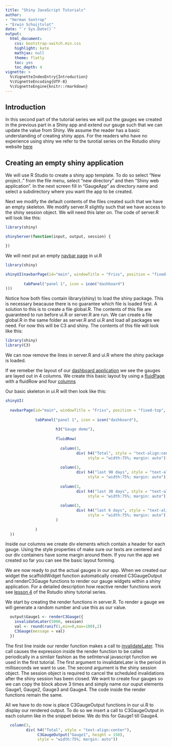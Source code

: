 ```yaml
---
title: "Shiny JavaScript Tutorials"
author: 
- "Herman Sontrop"
- "Erwin Schuijtvlot"
date: "`r Sys.Date()`"
output: 
  html_document:
    css: bootstrap-switch.min.css
    highlight: kate
    mathjax: null
    theme: flatly
    toc: yes
    toc_depth: 4
vignette: >
  %\VignetteIndexEntry{Introduction}
  %\VignetteEncoding{UTF-8}
  %\VignetteEngine{knitr::rmarkdown}
---
```


## Introduction

In this second part of the tutorial series we will put the gauges we created in the previous part in a Shiny app and extend our gauge such that we can update the value from Shiny. We assume the reader has a basic understanding of creating shiny apps. For the readers who have no experience using shiny we refer to the turotial series on the Rstudio shiny website <a href="http://shiny.rstudio.com/tutorial/" target="_blank">here</a>

## Creating an empty shiny application

We will use R Studio to create a shiny app template. To do so select "New project.." from the file menu, select "new directory" and then "Shiny web application". In the next screen fill in "GaugeApp" as directory name and select a subdirectory where you want the app to be created.

Next we modify the default contents of the files created such that we have an empty skeleton.
We modify server.R slightly such that we have access to the shiny session object. We will need this later on.
The code of server.R will look like this:

```R
library(shiny)

shinyServer(function(input, output, session) {

})
```

We will next put an empty <a href="http://shiny.rstudio.com/reference/shiny/latest/navbarPage.html" target="_blank">navbar page</a> in ui.R

```R
library(shiny)

shinyUI(navbarPage(id="main", windowTitle = "Friss", position = "fixed-top", title = NULL,
                    
        tabPanel("panel 1", icon = icon("dashboard")
)))
```

Notice how both files contain library(shiny) to load the shiny package. This is necessary beacause there is no guarantee which file is loaded first. A solution to this is to create a file global.R. The contents of this file are guaranteed to run before ui.R or server.R are run.
We can create a file global.R in the same folder as server.R and ui.R and load all packages we need. For now this will be C3 and shiny.
The contents of this file will look like this:

```R
library(shiny)
library(C3)
```

We can now remove the lines in server.R and ui.R where the shiny package is loaded.

If we remeber the layout of our <a href="https://frissdemo.shinyapps.io/FrissDashboardModule2/" target="_blank">dashboard application</a> we see the gauges are layed out in 4 columns. We create this basic layout by using a <a href="http://shiny.rstudio.com/reference/shiny/latest/fluidPage.html" target="_blank">fluidPage</a> with a fluidRow and four <a href="http://shiny.rstudio.com/reference/shiny/latest/column.html" target="_blank">columns</a>

Our basic skeleton in ui.R will then look like this:

```R
shinyUI(
  
  navbarPage(id="main", windowTitle = "Friss", position = "fixed-top", title = NULL,
             
             tabPanel("panel 1", icon = icon("dashboard"),
                      
                      h3("Gauge demo"),
                      
                      fluidRow(
                        
                        column(3,
                               div( h4("Total", style = "text-align:center"),
                                    style = "width:75%; margin: auto")),
                        
                        column(3,
                               div( h4("last 90 days", style = "text-align:center"),
                                    style = "width:75%; margin: auto")),
                        
                        column(3,
                               div( h4("last 30 days", style = "text-align:center"),
                                    style = "width:75%; margin: auto")),
                        
                        column(3,
                               div( h4("last 6 days", style = "text-align:center"),
                                    style = "width:75%; margin: auto"))
                      )
                      
             )
  ))
```

Inside our columns we create div elements which contain a header for each gauge. Using the style properties of make sure our texts are centered and our div containers have some margin around them. If you run the app we created so far you can see the basic layout forming.

We are now ready to put the actual gauges in our app. When we created our widget the scaffoldWidget function automatically created C3GaugeOutput and renderC3Gauge functions to render our gauge widgets within a shiny application. For a detailed description how reactive render functions work see <a href="http://shiny.rstudio.com/tutorial/lesson4/" target="_blank">lesson 4</a> of the Rstudio shiny tutorial series.

We start by creating the render functions in server.R. To render a gauge we will generate a random number and use this as our value.

```R
  output$Gauge1 <- renderC3Gauge({
    invalidateLater(5000, session)
    val <- round(runif(1,min=0,max=100),2)
    C3Gauge(message = val)
  })
```

The first line inside our render function makes a call to <a href="http://shiny.rstudio.com/reference/shiny/latest/invalidateLater.html" target="_blank">invalidateLater</a>. This call causes the expression inside the render function to be called periodically in a similair fashion as the setInterval javascript function we used in the first tutorial.
The first argument to invalidateLater is the period in milliseconds we want to use. The second argument is the shiny session object. The session object is required to cancel the scheduled invalidations after the shiny session has been closed.
We want to create four gauges so we can copy the block above 3 times and simply name our ouput elements Gauge1, Gauge2, Gauge3 and Gauge4. The code inside the render functions remain the same.

All we have to do now is place C3GaugeOutput functions in our ui.R to display our rendered output. To do so we insert a call to C3GaugeOutput in each column like in the snippet below. We do this for Gauge1 till Gauge4.

```R
  column(3,
         div( h4("Total", style = "text-align:center"),
              C3GaugeOutput("Gauge1", height = 150),
              style = "width:75%; margin: auto"))
```



